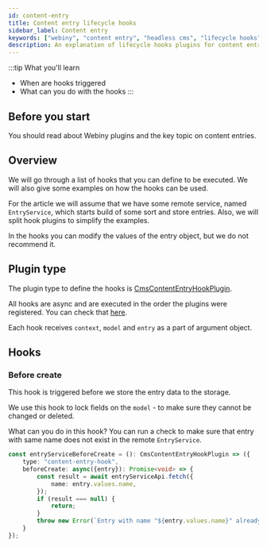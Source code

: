 ```yaml
---
id: content-entry
title: Content entry lifecycle hooks
sidebar_label: Content entry
keywords: ["webiny", "content entry", "headless cms", "lifecycle hooks", "plugins"]
description: An explanation of lifecycle hooks plugins for content entries
---
```


:::tip What you'll learn
* When are hooks triggered
* What can you do with the hooks
:::

## Before you start
You should read about Webiny plugins and the key topic on content entries.

## Overview
We will go through a list of hooks that you can define to be executed. We will also give some examples on how the hooks can be used.

For the article we will assume that we have some remote service, named `EntryService`, which starts build of some sort and store entries. Also, we will split hook plugins to simplify the examples.

In the hooks you can modify the values of the entry object, but we do not recommend it.

## Plugin type
The plugin type to define the hooks is [CmsContentEntryHookPlugin](../../references/headless-cms/api/cmscontententryhookplugin.mdx).

All hooks are async and are executed in the order the plugins were registered. You can check that [here](https://github.com/webiny/webiny-js/blob/v5/packages/api-headless-cms/src/content/plugins/crud/contentEntry/runContentEntryLifecycleHooks.ts).

Each hook receives `context`, `model` and `entry` as a part of argument object.

## Hooks

### Before create
This hook is triggered before we store the entry data to the storage.

We use this hook to lock fields on the `model` - to make sure they cannot be changed or deleted.

What can you do in this hook? You can run a check to make sure that entry with same name does not exist in the remote `EntryService`.
```ts title="entryServiceBeforeCreate.ts"
const entryServiceBeforeCreate = (): CmsContentEntryHookPlugin => ({
	type: "content-entry-hook",
	beforeCreate: async({entry}): Promise<void> => {
	    const result = await entryServiceApi.fetch({
			name: entry.values.name,
	    });
	    if (result === null) {
	        return;
	    }
	    throw new Error(`Entry with name "${entry.values.name}" already exists in "EntryService".`);
	}
});
```